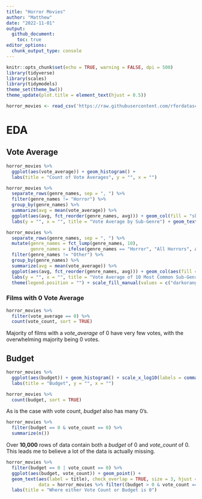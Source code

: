 ```yaml
---
title: "Horror Movies"
author: "Matthew"
date: "2022-11-01"
output: 
  github_document:
    toc: true
editor_options: 
  chunk_output_type: console
---
```


```r
knitr::opts_chunk$set(echo = TRUE, warning = FALSE, dpi = 500)
library(tidyverse)
library(scales)
library(tidymodels)
theme_set(theme_bw())
theme_update(plot.title = element_text(hjust = 0.5))
```

```r
horror_movies <- read_csv('https://raw.githubusercontent.com/rfordatascience/tidytuesday/master/data/2022/2022-11-01/horror_movies.csv')
```

# EDA

## Vote Average

```r
horror_movies %>% 
  ggplot(aes(vote_average)) + geom_histogram() +
  labs(title = "Count of Vote Averages", y = "", x = "")
```

```r
horror_movies %>% 
  separate_rows(genre_names, sep = ", ") %>% 
  filter(genre_names != "Horror") %>% 
  group_by(genre_names) %>% 
  summarize(avg = mean(vote_average)) %>% 
  ggplot(aes(avg, fct_reorder(genre_names, avg))) + geom_col(fill = "skyblue", color = "black") +
  labs(y = "", x = "", title = "Vote Average by Sub-Genre") + geom_text(aes(label = round(avg, 3)), nudge_x = -0.3)
```

```r
horror_movies %>% 
  separate_rows(genre_names, sep = ", ") %>% 
  mutate(genre_names = fct_lump(genre_names, 10),
         genre_names = ifelse(genre_names == "Horror", "All Horrors", as.character(genre_names))) %>% 
  filter(genre_names != "Other") %>% 
  group_by(genre_names) %>% 
  summarize(avg = mean(vote_average)) %>% 
  ggplot(aes(avg, fct_reorder(genre_names, avg))) + geom_col(aes(fill = genre_names == "All Horrors"), color = "black") +
  labs(y = "", x = "", title = "Vote Average of 10 Most Common Sub-Genres") + geom_text(aes(label = round(avg, 3)), nudge_x = -0.3) +
  theme(legend.position = "") + scale_fill_manual(values = c("darkorange", "purple"))
```

### Films with 0 Vote Average

```r
horror_movies %>% 
  filter(vote_average == 0) %>% 
  count(vote_count, sort = TRUE)
```

Majority of films with a *vote_average* of 0 have very few votes, with the overwhelming majority being 0 votes.

## Budget

```r
horror_movies %>% 
  ggplot(aes(budget)) + geom_histogram() + scale_x_log10(labels = comma_format()) +
  labs(title = "Budget", y = "", x = "")
```

```r
horror_movies %>% 
  count(budget, sort = TRUE)
```

As is the case with vote count, *budget* also has many 0's.

```r
horror_movies %>% 
  filter(budget == 0 & vote_count == 0) %>% 
  summarize(n())
```

Over **10,000** rows of data contain both a *budget* of 0 and *vote_count* of 0. This leads me to believe a lot of the data is actually missing.

```r
horror_movies %>% 
  filter(budget == 0 | vote_count == 0) %>% 
  ggplot(aes(budget, vote_count)) + geom_point() +
  geom_text(aes(label = title), check_overlap = TRUE, size = 3, hjust = "inward", nudge_x = 2.5e6,
            data = horror_movies %>% filter((budget > 0 & vote_count == 0) | (budget == 0 & vote_count > 0))) + 
  labs(title = "Where either Vote Count or Budget is 0") 
```

